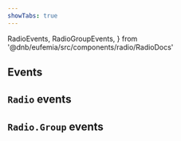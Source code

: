 ```yaml
---
showTabs: true
---
```


  RadioEvents,
  RadioGroupEvents,
} from '@dnb/eufemia/src/components/radio/RadioDocs'

## Events

## `Radio` events

<PropertiesTable props={RadioEvents} />

## `Radio.Group` events

<PropertiesTable props={RadioGroupEvents} />
